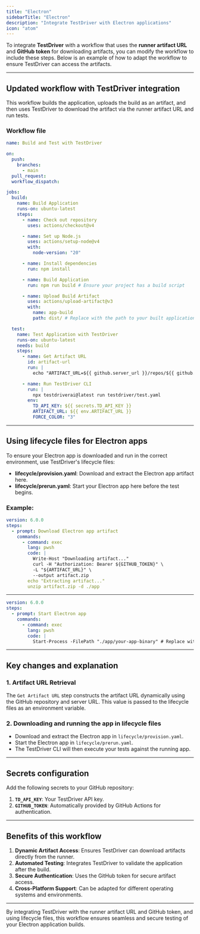 ```yaml
---
title: "Electron"
sidebarTitle: "Electron"
description: "Integrate TestDriver with Electron applications"
icon: "atom"
---
```


To integrate **TestDriver** with a workflow that uses the **runner artifact URL** and **GitHub token** for downloading artifacts, you can modify the workflow to include these steps. Below is an example of how to adapt the workflow to ensure TestDriver can access the artifacts.

---

## Updated workflow with TestDriver integration

This workflow builds the application, uploads the build as an artifact, and then uses TestDriver to download the artifact via the runner artifact URL and run tests.

### Workflow file

```yaml .github/workflows/testdriver-integration.yaml
name: Build and Test with TestDriver

on:
  push:
    branches:
      - main
  pull_request:
  workflow_dispatch:

jobs:
  build:
    name: Build Application
    runs-on: ubuntu-latest
    steps:
      - name: Check out repository
        uses: actions/checkout@v4

      - name: Set up Node.js
        uses: actions/setup-node@v4
        with:
          node-version: "20"

      - name: Install dependencies
        run: npm install

      - name: Build Application
        run: npm run build # Ensure your project has a build script

      - name: Upload Build Artifact
        uses: actions/upload-artifact@v3
        with:
          name: app-build
          path: dist/ # Replace with the path to your built application

  test:
    name: Test Application with TestDriver
    runs-on: ubuntu-latest
    needs: build
    steps:
      - name: Get Artifact URL
        id: artifact-url
        run: |
          echo "ARTIFACT_URL=${{ github.server_url }}/repos/${{ github.repository }}/actions/artifacts" >> $GITHUB_ENV

      - name: Run TestDriver CLI
        run: |
          npx testdriverai@latest run testdriver/test.yaml
        env:
          TD_API_KEY: ${{ secrets.TD_API_KEY }}
          ARTIFACT_URL: ${{ env.ARTIFACT_URL }}
          FORCE_COLOR: "3"
```

---

## Using lifecycle files for Electron apps

To ensure your Electron app is downloaded and run in the correct environment, use TestDriver's lifecycle files:

- **lifecycle/provision.yaml**: Download and extract the Electron app artifact here.
- **lifecycle/prerun.yaml**: Start your Electron app here before the test begins.

### Example:

```yaml testdriver/lifecycle/provision.yaml
version: 6.0.0
steps:
  - prompt: Download Electron app artifact
    commands:
      - command: exec
        lang: pwsh
        code: |
          Write-Host "Downloading artifact..."
          curl -H "Authorization: Bearer ${GITHUB_TOKEN}" \
          -L "${ARTIFACT_URL}" \
          --output artifact.zip
        echo "Extracting artifact..."
        unzip artifact.zip -d ./app
```

---

```yaml testdriver/lifecycle/prerun.yaml
version: 6.0.0
steps:
  - prompt: Start Electron app
    commands:
      - command: exec
        lang: pwsh
        code: |
          Start-Process -FilePath "./app/your-app-binary" # Replace with the actual binary or executable path
```

---

## Key changes and explanation

### 1. **Artifact URL Retrieval**

The `Get Artifact URL` step constructs the artifact URL dynamically using the GitHub repository and server URL. This value is passed to the lifecycle files as an environment variable.

### 2. **Downloading and running the app in lifecycle files**

- Download and extract the Electron app in `lifecycle/provision.yaml`.
- Start the Electron app in `lifecycle/prerun.yaml`.
- The TestDriver CLI will then execute your tests against the running app.

---

## Secrets configuration

Add the following secrets to your GitHub repository:

1. **`TD_API_KEY`**: Your TestDriver API key.
2. **`GITHUB_TOKEN`**: Automatically provided by GitHub Actions for authentication.

---

## Benefits of this workflow

1. **Dynamic Artifact Access**: Ensures TestDriver can download artifacts directly from the runner.
2. **Automated Testing**: Integrates TestDriver to validate the application after the build.
3. **Secure Authentication**: Uses the GitHub token for secure artifact access.
4. **Cross-Platform Support**: Can be adapted for different operating systems and environments.

---

By integrating TestDriver with the runner artifact URL and GitHub token, and using lifecycle files, this workflow ensures seamless and secure testing of your Electron application builds.
